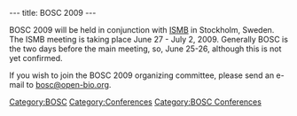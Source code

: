 ---
title: BOSC 2009
---

BOSC 2009 will be held in conjunction with [http://www.iscb.org/ismbeccb2009/index.php ISMB] in Stockholm, Sweden.  The ISMB meeting is taking place June 27 - July 2, 2009.  Generally BOSC is the two days before the main meeting, so, June 25-26, although this is not yet confirmed.

If you wish to join the BOSC 2009 organizing committee, please send an e-mail to [mailto:bosc@open-bio.org bosc@open-bio.org].

[[Category:BOSC]] [[Category:Conferences]]
[[Category:BOSC Conferences]]